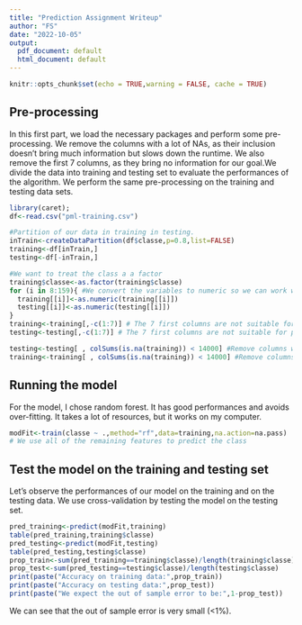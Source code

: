 ---
title: "Prediction Assignment Writeup"
author: "FS"
date: "2022-10-05"
output:
  pdf_document: default
  html_document: default
---

```{r setup}
knitr::opts_chunk$set(echo = TRUE,warning = FALSE, cache = TRUE)
```

## Pre-processing

In this first part, we load the necessary packages and perform some pre-processing.
We remove the columns with a lot of NAs, as their inclusion doesn't bring much information but
slows down the runtime. We also remove the first 7 columns, as they bring no information for our goal.We divide the data into training and testing set to evaluate the performances of the algorithm. We perform the same pre-processing on the training and testing data sets.


```{r Pre-process}
library(caret);
df<-read.csv("pml-training.csv")

#Partition of our data in training in testing.
inTrain<-createDataPartition(df$classe,p=0.8,list=FALSE)
training<-df[inTrain,]
testing<-df[-inTrain,]

#We want to treat the class a a factor
training$classe<-as.factor(training$classe)
for (i in 8:159){ #We convert the variables to numeric so we can work with them
  training[[i]]<-as.numeric(training[[i]])
  testing[[i]]<-as.numeric(testing[[i]])
}
training<-training[,-c(1:7)] # The 7 first columns are not suitable for prediction
testing<-testing[,-c(1:7)] # The 7 first columns are not suitable for prediction

testing<-testing[ , colSums(is.na(training)) < 14000] #Remove columns with too many Nas
training<-training[ , colSums(is.na(training)) < 14000] #Remove columns with too many Nas
```

## Running the model

For the model, I chose random forest. It has good performances and avoids over-fitting.
It takes a lot of resources, but it works on my computer.

```{r Running of the model}
modFit<-train(classe ~ .,method="rf",data=training,na.action=na.pass)
# We use all of the remaining features to predict the class
```

## Test the model on the training and testing set
Let's observe the performances of our model on the training and on the testing data.
We use cross-validation by testing the model on the testing set.
```{r Test the model}
pred_training<-predict(modFit,training)
table(pred_training,training$classe)
pred_testing<-predict(modFit,testing)
table(pred_testing,testing$classe)
prop_train<-sum(pred_training==training$classe)/length(training$classe)
prop_test<-sum(pred_testing==testing$classe)/length(testing$classe)
print(paste("Accuracy on training data:",prop_train))
print(paste("Accuracy on testing data:",prop_test))
print(paste("We expect the out of sample error to be:",1-prop_test))
```
We can see that the out of sample error is very small (<1%).
